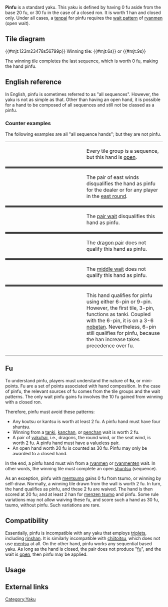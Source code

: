 {{Infobox yaku
|type        = Yaku
|kanji       = 平和
|english     = All sequences
|value       = 1 han
|yakuSpeed   = Very fast
|difficulty  = Very easy
|yakuCombine = All yaku except [[Chiitoitsu]] and [[koutsu|koutsu based]] yaku.
|gameExample = * [http://tenhou.net/0/?log=2013010416gm-0009-7447-x8de057189079&tw=1&ts=3 Pinfu] with [[riichi]]
* [http://tenhou.net/0/?log=2014011309gm-0009-7447-cf5a6054&tw=3&ts=7 Pinfu] with [[damaten]]
}}

'''Pinfu''' {{kana|平和}} is a standard yaku.  This yaku is defined by having 0 fu aside from the base 20 fu, or 30 fu in the case of a closed ron. It is worth 1 han and closed only.  Under all cases, a [[tenpai]] for pinfu requires the [[machi|wait pattern]] of [[ryanmen]] (open wait).

==Tile diagram==

{{#mjt:123m23478s56799p}}  Winning tile: {{#mjt:6s}} or {{#mjt:9s}}

The winning tile completes the last sequence, which is worth 0 fu, making the hand pinfu.

==English reference==
{{main|Fu}}

In English, pinfu is sometimes referred to as "all sequences".  However, the yaku is not as simple as that.  Other than having an open hand, it is possible for a hand to be composed of all sequences and still not be classed as a pinfu. 

===Counter examples===
The following examples are all "all sequence hands"; but they are not pinfu.

{| class="wikitable"
|-
|width=50%| {{machi|pattern     = 456m345p78p55s8z5'67s|tilewaits   = 69p|wait status = Agari}} 
|width=50%| Every tile group is a sequence, but this hand is [[Naki|open]].
|-
|style="background:#444; color:white;" colspan=2|
|-
|width=50%| {{machi|pattern     = 23m123p678s345m11z|tilewaits   = 14m|wait status = Agari}} 
|width=50%| The pair of east winds disqualifies the hand as pinfu for the dealer or for any player in the [[east round]].
|-
|style="background:#444; color:white;" colspan=2|
|-
|width=50%| {{machi|pattern     = 123456p789m567s3m|tilewaits   = 3m|wait status = Agari}} 
|width=50%| The [[tanki|pair wait]] disqualifies this hand as pinfu.
|-
|style="background:#444; color:white;" colspan=2|
|-
|width=50%| {{machi|pattern     = 23m123p678s345m55z|tilewaits   = 14m|wait status = Agari}} 
|width=50%| The [[sangenpai|dragon pair]] does not qualify this hand as pinfu.
|-
|style="background:#444; color:white;" colspan=2|
|-
|width=50%| {{machi|pattern     = 123m234s79s22567p|tilewaits   = 8s|wait status = Agari}}
|width=50%| The [[kanchan|middle wait]] does not qualify this hand as pinfu.
|-
|style="background:#444; color:white;" colspan=2|
|-
|width=50%| {{machi|pattern     = 456m123s3456678p|tilewaits   = 369p|wait status = Agari}}
|width=50%| This hand qualifies for pinfu using either 6-pin or 9-pin.  However, the first tile, 3-pin, functions as tanki.  Coupled with the 6-pin, it is on a 3-6 [[nobetan]].  Nevertheless, 6-pin still qualifies for pinfu, because the han increase takes precedence over fu.
|}

==Fu==
{{main|Fu}}

To understand pinfu, players must understand the nature of '''fu''', or mini-points.  Fu are a set of points associated with hand composition.  In the case of pinfu, the relevant sources of fu comes from the tile groups and the wait patterns.  The only wait pinfu gains fu involves the 10 fu gained from winning with a closed ron.

Therefore, pinfu must avoid these patterns:
* Any koutsu or kantsu is worth at least 2 fu. A pinfu hand must have four shuntsu.
* Winning from a [[Tanki|tanki]], [[Kanchan|kanchan]], or [[Penchan|penchan]] wait is worth 2 fu.
* A pair of [[Yakuhai|yakuhai]], i.e., dragons, the round wind, or the seat wind, is worth 2 fu. A pinfu hand must have a valueless pair.
* An open hand worth 20 fu is counted as 30 fu. Pinfu may only be awarded to a closed hand.

In the end, a pinfu hand must win from a [[Ryanmen|ryanmen]] or [[ryanmenten]] wait.  In other words, the winning tile must complete an open [[shuntsu]] (sequence).

As an exception, pinfu with [[mentsumo]] gains 0 fu from tsumo, or winning by self-draw.  Normally, a winning tile drawn from the wall is worth 2 fu. In turn, the hand qualifies as pinfu, and these 2 fu are waived. The hand is then scored at 20 fu; and at least 2 han for [[Menzen tsumo|menzen tsumo]] and pinfu. Some rule variations may not allow waiving these fu, and score such a hand as 30 fu, tsumo, without pinfu. Such variations are rare.

==Compatibility==
{{main|Yaku compatibility}}

{{Yaku compatibility table|PFU}}

Essentially, pinfu is incompatible with any yaku that employs [[ankou|triplets]], including [[rinshan]]. It is similarly incompatible with [[chiitoitsu]], which does not use [[mentsu]] at all.  On the other hand, pinfu works any sequential based yaku.  As long as the hand is closed, the pair does not produce "[[Scoring#Fu|fu]]", and the wait is [[ryanmen|open]], then pinfu may be applied.

==Usage==

==External links==
{{jpwiki|平和_(麻雀)}}

[[Category:Yaku]]

{{Navbox yaku}}